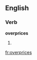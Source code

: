 
==English==

===Verb===
'''overprices'''

# {{third-person singular of|[[overprice]]}}

[[fr:overprices]]